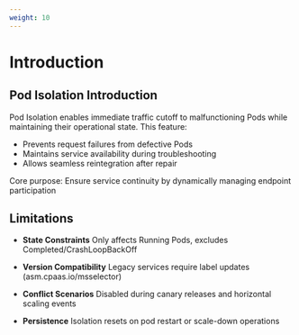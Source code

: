 ```yaml
---
weight: 10
---
```


# Introduction

## Pod Isolation Introduction
Pod Isolation enables immediate traffic cutoff to malfunctioning Pods while maintaining their operational state. This feature:

- Prevents request failures from defective Pods
- Maintains service availability during troubleshooting
- Allows seamless reintegration after repair

Core purpose: Ensure service continuity by dynamically managing endpoint participation

## Limitations
- ​**State Constraints**
  Only affects Running Pods, excludes Completed/CrashLoopBackOff

- ​**Version Compatibility**
  Legacy services require label updates (asm.cpaas.io/msselector)

- ​**Conflict Scenarios**
  Disabled during canary releases and horizontal scaling events

- ​**Persistence**
  Isolation resets on pod restart or scale-down operations


